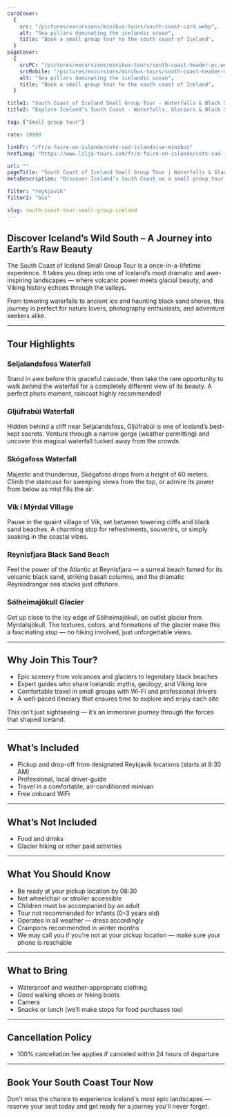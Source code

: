 ```yaml
---
cardCover:
  {
    src: "/pictures/excursions/minibus-tours/south-coast-card.webp",
    alt: "Sea pillars dominating the icelandic ocean",
    title: "Book a small group tour to the south coast of Iceland",
  }
pageCover:
  {
    srcPC: "/pictures/excursions/minibus-tours/south-coast-header-pc.webp",
    srcMobile: "/pictures/excursions/minibus-tours/south-coast-header-mobile.webp",
    alt: "Sea pillars dominating the icelandic ocean",
    title: "Book a small group tour to the south coast of Iceland",
  }

title1: "South Coast of Iceland Small Group Tour - Waterfalls & Black Sand Beaches"
title2: "Explore Iceland’s South Coast - Waterfalls, Glaciers & Black Sand"

tag: ["Small group tour"]

rate: 19990

linkFr: "/fr/a-faire-en-islande/cote-sud-islandaise-minibus"
hrefLang: "https://www.lilja-tours.com/fr/a-faire-en-islande/cote-sud-islandaise-minibus"

url: ""
pageTitle: "South Coast of Iceland Small Group Tour | Waterfalls & Glaciers"
metaDescription: "Discover Iceland’s South Coast on a small group tour. Visit Seljalandsfoss, Skógafoss, Reynisfjara Black Sand Beach, and Sólheimajökull Glacier. Book now!"

filter: "reykjavik"
filter2: "bus"

slug: south-coast-tour-small-group-iceland
---
```


## Discover Iceland’s Wild South – A Journey into Earth’s Raw Beauty

The South Coast of Iceland Small Group Tour is a once-in-a-lifetime experience. It takes you deep into one of Iceland’s most dramatic and awe-inspiring landscapes — where volcanic power meets glacial beauty, and Viking history echoes through the valleys.

From towering waterfalls to ancient ice and haunting black sand shores, this journey is perfect for nature lovers, photography enthusiasts, and adventure seekers alike.

---

## Tour Highlights

### Seljalandsfoss Waterfall

Stand in awe before this graceful cascade, then take the rare opportunity to walk _behind_ the waterfall for a completely different view of its beauty. A perfect photo moment, raincoat highly recommended!

### Gljúfrabúi Waterfall

Hidden behind a cliff near Seljalandsfoss, Gljúfrabúi is one of Iceland’s best-kept secrets. Venture through a narrow gorge (weather permitting) and uncover this magical waterfall tucked away from the crowds.

### Skógafoss Waterfall

Majestic and thunderous, Skógafoss drops from a height of 60 meters. Climb the staircase for sweeping views from the top, or admire its power from below as mist fills the air.

### Vík í Mýrdal Village

Pause in the quaint village of Vík, set between towering cliffs and black sand beaches. A charming stop for refreshments, souvenirs, or simply soaking in the coastal vibes.

### Reynisfjara Black Sand Beach

Feel the power of the Atlantic at Reynisfjara — a surreal beach famed for its volcanic black sand, striking basalt columns, and the dramatic Reynisdrangar sea stacks just offshore.

### Sólheimajökull Glacier

Get up close to the icy edge of Sólheimajökull, an outlet glacier from Mýrdalsjökull. The textures, colors, and formations of the glacier make this a fascinating stop — no hiking involved, just unforgettable views.

---

## Why Join This Tour?

- Epic scenery from volcanoes and glaciers to legendary black beaches
- Expert guides who share Icelandic myths, geology, and Viking lore
- Comfortable travel in small groups with Wi-Fi and professional drivers
- A well-paced itinerary that ensures time to explore and enjoy each site

This isn’t just sightseeing — it’s an immersive journey through the forces that shaped Iceland.

---

## What’s Included

- Pickup and drop-off from designated Reykjavík locations (starts at 8:30 AM)
- Professional, local driver-guide
- Travel in a comfortable, air-conditioned minivan
- Free onboard WiFi

---

## What’s Not Included

- Food and drinks
- Glacier hiking or other paid activities

---

## What You Should Know

- Be ready at your pickup location by 08:30
- Not wheelchair or stroller accessible
- Children must be accompanied by an adult
- Tour not recommended for infants (0–3 years old)
- Operates in all weather — dress accordingly
- Crampons recommended in winter months
- We may call you if you're not at your pickup location — make sure your phone is reachable

---

## What to Bring

- Waterproof and weather-appropriate clothing
- Good walking shoes or hiking boots
- Camera
- Snacks or lunch (we’ll make stops for food purchases too)

---

## Cancellation Policy

- 100% cancellation fee applies if canceled within 24 hours of departure

---

## Book Your South Coast Tour Now

Don't miss the chance to experience Iceland's most epic landscapes — reserve your seat today and get ready for a journey you'll never forget.

<script
  type="text/javascript"
  src="https://widgets.bokun.io/assets/javascripts/apps/build/BokunWidgetsLoader.js?bookingChannelUUID=97236c68-b945-4a96-8587-660bdc4c45fd"
  async
></script>

<div
  class="bokunWidget"
  data-src="https://widgets.bokun.io/online-sales/97236c68-b945-4a96-8587-660bdc4c45fd/experience-calendar/115465"
></div>
